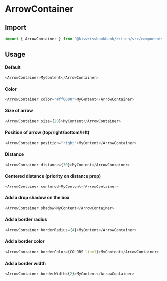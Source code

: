 
<Meta title="Layout/ArrowContainer" component={ArrowContainer} />

# ArrowContainer

<Canvas>
  <Story name="Example" story={stories.Default} />
</Canvas>

## Import

```js
import { ArrowContainer } from '@kisskissbankbank/kitten/src/components/layout/arrow-container'
```

## Usage

#### Default

```js
<ArrowContainer>MyContent</ArrowContainer>
```

#### Color

```js
<ArrowContainer color="#ff0000">MyContent</ArrowContainer>
```

#### Size of arrow

```js
<ArrowContainer size={20}>MyContent</ArrowContainer>
```

#### Position of arrow (top/right/bottom/left)

```js
<ArrowContainer position="right">MyContent</ArrowContainer>
```

#### Distance

```js
<ArrowContainer distance={30}>MyContent</ArrowContainer>
```

#### Centered distance (priority on distance prop)

```js
<ArrowContainer centered>MyContent</ArrowContainer>
```

#### Add a drop shadow on the box

```js
<ArrowContainer shadow>MyContent</ArrowContainer>
```

#### Add a border radius

```js
<ArrowContainer borderRadius={4}>MyContent</ArrowContainer>
```

#### Add a border color

```js
<ArrowContainer borderColor={COLORS.line1}>MyContent</ArrowContainer>
```

#### Add a border width

```js
<ArrowContainer borderWidth={2}>MyContent</ArrowContainer>
```
